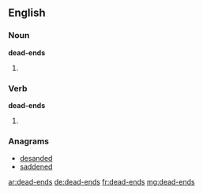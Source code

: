 ==English==

===Noun===
'''dead-ends'''

# {{plural of|dead-end}}

===Verb===
'''dead-ends'''

# {{en-third-person singular of|dead-end}}

===Anagrams===
* [[desanded#English|desanded]]
* [[saddened#English|saddened]]

[[ar:dead-ends]]
[[de:dead-ends]]
[[fr:dead-ends]]
[[mg:dead-ends]]
